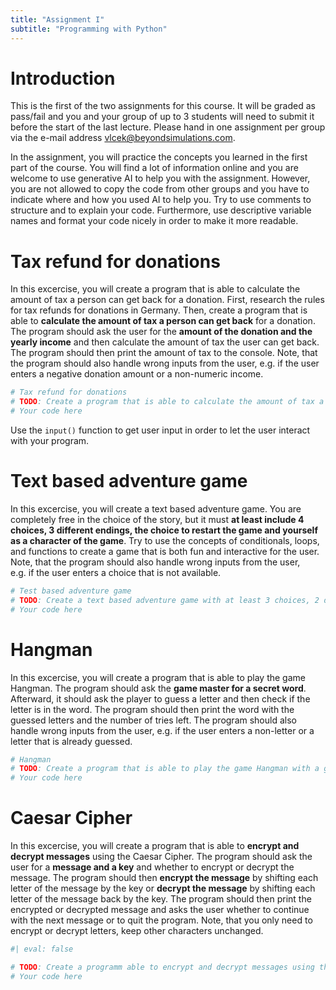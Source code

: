 ```yaml
---
title: "Assignment I"
subtitle: "Programming with Python"
---
```


# Introduction
This is the first of the two assignments for this course. It will be graded as pass/fail and you and your group of up to 3 students will need to submit it before the start of the last lecture. Please hand in one assignment per group via the e-mail address [vlcek@beyondsimulations.com](mailto:vlcek@beyondsimulations.com).

In the assignment, you will practice the concepts you learned in the first part of the course. You will find a lot of information online and you are welcome to use generative AI to help you with the assignment. However, you are not allowed to copy the code from other groups and you have to indicate where and how you used AI to help you. Try to use comments to structure and to explain your code. Furthermore, use descriptive variable names and format your code nicely in order to make it more readable.

# Tax refund for donations
In this excercise, you will create a program that is able to calculate the amount of tax a person can get back for a donation. First, research the rules for tax refunds for donations in Germany. Then, create a program that is able to **calculate the amount of tax a person can get back** for a donation. The program should ask the user for the **amount of the donation and the yearly income** and then calculate the amount of tax the user can get back. The program should then print the amount of tax to the console. Note, that the program should also handle wrong inputs from the user, e.g. if the user enters a negative donation amount or a non-numeric income.

```python
# Tax refund for donations
# TODO: Create a program that is able to calculate the amount of tax a person can get back for a donation.
# Your code here
```

:::{.callout-tip}
Use the `input()` function to get user input in order to let the user interact with your program.
:::

# Text based adventure game
In this excercise, you will create a text based adventure game. You are completely free in the choice of the story, but it must **at least include 4 choices, 3 different endings, the choice to restart the game and yourself as a character of the game**. Try to use the concepts of conditionals, loops, and functions to create a game that is both fun and interactive for the user. Note, that the program should also handle wrong inputs from the user, e.g. if the user enters a choice that is not available.

```python
# Test based adventure game
# TODO: Create a text based adventure game with at least 3 choices, 2 different endings and the choice to restart the game.
# Your code here
```

# Hangman
In this excercise, you will create a program that is able to play the game Hangman. The program should ask the **game master for a secret word**. Afterward, it should ask the player to guess a letter and then check if the letter is in the word. The program should then print the word with the guessed letters and the number of tries left. The program should also handle wrong inputs from the user, e.g. if the user enters a non-letter or a letter that is already guessed.

```python
# Hangman
# TODO: Create a program that is able to play the game Hangman with a game master and one player.
# Your code here
```

# Caesar Cipher

In this excercise, you will create a program that is able to **encrypt and decrypt messages** using the Caesar Cipher. The program should ask the user for a **message and a key** and whether to encrypt or decrypt the message. The program should then **encrypt the message** by shifting each letter of the message by the key or **decrypt the message** by shifting each letter of the message back by the key. The program should then print the encrypted or decrypted message and asks the user whether to continue with the next message or to quit the program. Note, that you only need to encrypt or decrypt letters, keep other characters unchanged.

```python
#| eval: false

# TODO: Create a programm able to encrypt and decrypt messages using the Caesar Cipher.
# Your code here
```
